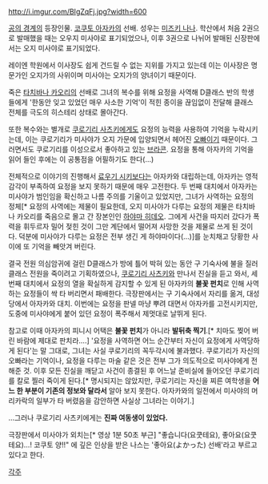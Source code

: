 http://i.imgur.com/BIgZqFj.jpg?width=600

[[공의 경계]]의 등장인물. [[코쿠토 아자카]]의 선배. 성우는 [[미즈키 나나]].
학산에서 처음 2권으로 발매했을 때는 오우지 미사야로 표기되었으나, 이후 3권으로 나뉘어 발매된 신장판에서는 오지 미사야로 표기되었다.

레이엔 학원에서 이사장도 쉽게 건드릴 수 없는 지위를 가지고 있는데 이는 이사장은 명문가인 오지가의 사위이며 미사야는 오지가의 양녀이기 때문이다.

죽은 [[타치바나 카오리]]의 선배로 그녀의 복수를 위해 요정을 사역해 D클래스 반의 학생들에게 '한동안 잊고 있었던 매우 사소한 기억'이 적힌 종이을 끊임없이 전달해 클래스 전체를 극도의 히스테리 상태로 몰아간다.

또한 복수와는 별개로 [[쿠로기리 사츠키]]에게도 요정의 능력을 사용하여 기억을 누락시키는데, 이는 쿠로기리가 미사야가 오지 가문에 입양되면서 헤어진 [[오빠]]이기 때문이다. 그러면서도 쿠로기리를 이성으로서 좋아하고 있는 [[브라콘]]. 요정을 통해 아자카의 기억을 읽어 들인 후에는 이 공통점을 어필하기도 한다(…)

전체적으로 이야기의 진행해서 [[료우기 시키]]보다는 아자카와 대립하는데, 아자카는 영적 감각이 부족하여 요정을 보지 못하기 때문에 매우 고전한다. 두 번째 대치에서 아자카는 미사야가 범인임을 확신하고 나름 주의를 기울이고 있었지만, 그녀가 사역하는 요정의 정체[* 요정의 사역에는 제물이 필요한데, 오지 미사야가 다루는 요정의 제물은 타치바나 카오리를 죽음으로 몰고 간 장본인인 [[하야마 히데오]]. 그에게 사건을 따지러 갔다가 폭력을 휘두르자 밀어 젖힌 것이 그만 계단에서 떨어져 사망한 것을 제물로 쓰게 된 것이다. 덕분에 미사야가 다루는 요정은 전부 생긴 게 하야마이다(…)]를 눈치채고 당황한 사이에 또 기억을 빼앗겨 버린다.

결국 전원 의심암귀에 걸린 D클래스가 방에 틀어 박혀 있는 동안 구 기숙사에 불을 질러 클래스 전원을 죽이려고 기획하였으나, [[쿠로기리 사츠키]]와 만나서 진실을 듣고 와서, 세 번째 대치에서 요정의 열을 확실하게 감지할 수 있게 된 아자카의 '''불꽃 펀치'''로 인해 사역하는 요정들이 싹 타 버리면서 패배한다.
{{{#!html
<embed src='http://serviceapi.nmv.naver.com/flash/NFPlayer.swf?vid=B2358FA6EBB155FD86B12110A47682ED43D4&outKey=V1210e982d1b65aa514584ff3f5937634eff3a6f4abb6672ded354ff3f5937634eff3' wmode='transparent' width='500' height='408' allowScriptAccess='always' name='NFPlayer70225' id='NFPlayer70225' allowFullScreen='true' type='application/x-shockwave-flash' />
}}}
극장판에서는 구 기숙사에서 자리를 옮겨, 대성당에서 아자카와 대치. 이번에는 요정을 판넬 마냥 뿌려 대면서 아자카를 고전시키지만, 도중에 미사야에게 붙어 있던 요정이 폭주해서 제멋대로 날뛰게 된다.

참고로 이때 아자카의 피니시 어택은 '''불꽃 펀치'''가 아니라 '''발뒤축 찍기'''.[* 치마도 찢어 버린 바람에 제대로 판치라….] 
'요정을 사역하면 어느 순간부터 자신이 요정에게 사역당하게 된다'는 말 그대로, 그녀는 사실 쿠로기리의 꼭두각시에 불과했다. 쿠로기리가 자신의 오빠라는 기억이나, 요정을 다루는 마술 같은 것은 전부 그가 의도적으로 미사야에게 전해준 것. 이후 모든 진실을 깨닫고 사건이 종결된 후 어느날 준비실에 들어오던 쿠로기리를 칼로 찔러 죽이게 된다.[* 명시되지는 않았지만, 쿠로기리는 자신을 찌른 여학생을 '''어느 한 부분이 기존의 정보와 달라서''' 알아 보지 못한다. 아자카와의 일전에서 미사야의 머리카락의 일부가 타 버렸음을 감안하면 사실상 그녀라는 이야기.]

…그러나 쿠로기리 사츠키에게는 '''진짜 여동생이 있었다.'''

극장판에서 미사야가 외치는[* 영상 1분 50초 부근] "좋습니다(요쿳테요), 좋아요(요쿳테요)…! 코쿠토 양!!" 에 깊은 인상을 받은 나스는 '좋아요(よかった) 선배'라고 부르고 있다고 한다.

[[각주]]
